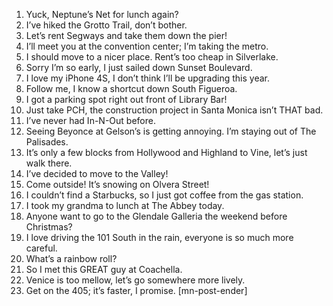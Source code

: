 1. Yuck, Neptune’s Net for lunch again?
2. I’ve hiked the Grotto Trail, don’t bother.
3. Let’s rent Segways and take them down the pier!
4. I’ll meet you at the convention center; I’m taking the metro.
5. I should move to a nicer place. Rent’s too cheap in Silverlake.
6. Sorry I’m so early, I just sailed down Sunset Boulevard.
7. I love my iPhone 4S, I don’t think I’ll be upgrading this year.
8. Follow me, I know a shortcut down South Figueroa.
9. I got a parking spot right out front of Library Bar!
10. Just take PCH, the construction project in Santa Monica isn’t THAT bad.
11. I’ve never had In-N-Out before.
12. Seeing Beyonce at Gelson’s is getting annoying. I’m staying out of The Palisades.
13. It’s only a few blocks from Hollywood and Highland to Vine, let’s just walk there.
14. I’ve decided to move to the Valley!
15. Come outside! It’s snowing on Olvera Street!
16. I couldn’t find a Starbucks, so I just got coffee from the gas station.
17. I took my grandma to lunch at The Abbey today.
18. Anyone want to go to the Glendale Galleria the weekend before Christmas?
19. I love driving the 101 South in the rain, everyone is so much more careful.
20. What’s a rainbow roll?
21. So I met this GREAT guy at Coachella.
22. Venice is too mellow, let’s go somewhere more lively.
23. Get on the 405; it’s faster, I promise. [mn-post-ender]